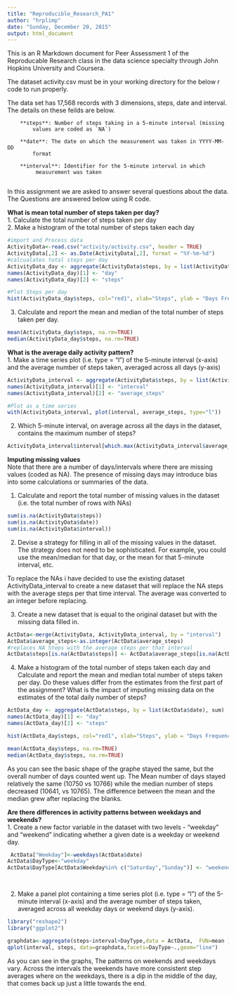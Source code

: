 ```yaml
---
title: "Reproducible_Research_PA1"
author: "hrplimp"
date: "Sunday, December 20, 2015"
output: html_document 
---
```


This is an R Markdown document for Peer Assessment 1 of the Reproducable Research class in the data science specialty through John Hopkins University and Coursera. 

The dataset activity.csv must be in your working directory for the below r code to run properly.

The data set has 17,568 records with 3 dimensions, steps, date and interval. The details on these feilds are below.
        
        **steps**: Number of steps taking in a 5-minute interval (missing
            values are coded as `NA`)
        
        **date**: The date on which the measurement was taken in YYYY-MM-DD
            format
        
        **interval**: Identifier for the 5-minute interval in which
             measurement was taken
     
In this assignment we are asked to answer several questions about the data.  The Questions are answered below using R code.

**What is mean total number of steps taken per day?**  
1. Calculate the total number of steps taken per day  
2. Make a histogram of the total number of steps taken each day

```r
#import and Process data
ActivityData<-read.csv("activity/activity.csv", header = TRUE)
ActivityData[,2] <- as.Date(ActivityData[,2], format = "%Y-%m-%d")  
#calcualates total steps per day
ActivityData_day <- aggregate(ActivityData$steps, by = list(ActivityData$date), sum)
names(ActivityData_day)[1] <- "day"
names(ActivityData_day)[2] <- "steps"

#Plot Steps per day
hist(ActivityData_day$steps, col="red1", xlab="Steps", ylab = "Days Frequency", main="frequency of steps per day", breaks=15)
```

3. Calculate and report the mean and median of the total number of steps taken per day.

```r
mean(ActivityData_day$steps, na.rm=TRUE)
median(ActivityData_day$steps, na.rm=TRUE)
```


**What is the average daily activity pattern?**  
1. Make a time series plot (i.e. type = "l") of the 5-minute interval (x-axis) and the average number of steps taken, averaged across all days (y-axis)

```r
ActivityData_interval <- aggregate(ActivityData$steps, by = list(ActivityData$interval), mean, na.rm=TRUE, na.action=NULL)
names(ActivityData_interval)[1] <- "interval"
names(ActivityData_interval)[2] <- "average_steps"

#Plot as a time series
with(ActivityData_interval, plot(interval, average_steps, type="l"))

```

2. Which 5-minute interval, on average across all the days in the dataset, contains the maximum number of steps?


```r
ActivityData_interval$interval[which.max(ActivityData_interval$average_steps)]

```

**Imputing missing values**  
Note that there are a number of days/intervals where there are missing values (coded as NA). The presence of missing days may introduce bias into some calculations or summaries of the data.

1. Calculate and report the total number of missing values in the dataset (i.e. the total number of rows with NAs)

```r
sum(is.na(ActivityData$steps))
sum(is.na(ActivityData$date))
sum(is.na(ActivityData$interval))

```

2. Devise a strategy for filling in all of the missing values in the dataset. The strategy does not need to be sophisticated. For example, you could use the mean/median for that day, or the mean for that 5-minute interval, etc.

To replace the NAs i have decided to use the existing dataset ActivityData_interval to create a new dataset that will replace the NA steps with the average steps per that time interval. The average was converted to an integer before replacing.


3. Create a new dataset that is equal to the original dataset but with the missing data filled in.

```r
ActData<-merge(ActivityData, ActivityData_interval, by = "interval")
ActData$average_steps<-as.integer(ActData$average_steps)
#replaces NA Steps with the average steps per that interval
ActData$steps[is.na(ActData$steps)] <- ActData$average_steps[is.na(ActData$steps)]

```


4. Make a histogram of the total number of steps taken each day and Calculate and report the mean and median total number of steps taken per day. Do these values differ from the estimates from the first part of the assignment? What is the impact of imputing missing data on the estimates of the total daily number of steps?

```r
ActData_day <- aggregate(ActData$steps, by = list(ActData$date), sum)
names(ActData_day)[1] <- "day"
names(ActData_day)[2] <- "steps"

hist(ActData_day$steps, col="red1", xlab="Steps", ylab = "Days Frequency", main="frequency of steps per day", breaks=15)

mean(ActData_day$steps, na.rm=TRUE)
median(ActData_day$steps, na.rm=TRUE)


```

As you can see the basic shape of the graphe stayed the same, but the overall number of days counted went up.  The Mean number of days stayed relatively the same (10750 vs 10766) while the median number of steps decreased (10641, vs 10765).  The difference between the mean and the median grew after replacing the blanks. 
 
 
 **Are there differences in activity patterns between weekdays and weekends?**    
1.  Create a new factor variable in the dataset with two levels - "weekday" and "weekend" indicating whether a given date is a weekday or weekend day.

```r
 ActData["Weekday"]<-weekdays(ActData$date)
ActData$DayType<-"weekday"
ActData$DayType[ActData$Weekday%in% c("Saturday","Sunday")] <- "weekend"

 
```
 
 2. Make a panel plot containing a time series plot (i.e. type = "l") of the 5-minute interval (x-axis) and the average number of steps taken, averaged across all weekday days or weekend days (y-axis).
 
```r
library("reshape2")
library("ggplot2")

graphdata<-aggregate(steps~interval+DayType,data = ActData,  FUN=mean )
qplot(interval, steps, data=graphdata,facets=DayType~.,geom="line")

```
 
 As you can see in the graphs, The patterns on weekends and weekdays vary.  Across the intervals the weekends have more consistent step averages where on the weekdays, there is a dip in the middle of the day, that comes back up just a little towards the end. 
 
 